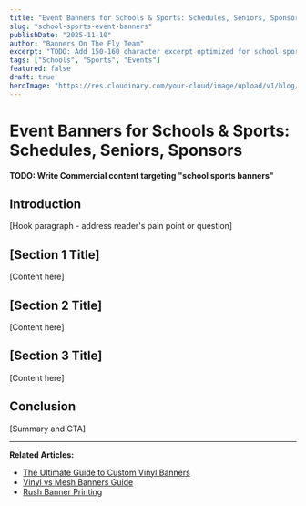 ```yaml
---
title: "Event Banners for Schools & Sports: Schedules, Seniors, Sponsors"
slug: "school-sports-event-banners"
publishDate: "2025-11-10"
author: "Banners On The Fly Team"
excerpt: "TODO: Add 150-160 character excerpt optimized for school sports banners"
tags: ["Schools", "Sports", "Events"]
featured: false
draft: true
heroImage: "https://res.cloudinary.com/your-cloud/image/upload/v1/blog/school-sports-event-banners.jpg"
---
```


# Event Banners for Schools & Sports: Schedules, Seniors, Sponsors

**TODO: Write Commercial content targeting "school sports banners"**

## Introduction

[Hook paragraph - address reader's pain point or question]

## [Section 1 Title]

[Content here]

## [Section 2 Title]

[Content here]

## [Section 3 Title]

[Content here]

## Conclusion

[Summary and CTA]

---

**Related Articles:**
- [The Ultimate Guide to Custom Vinyl Banners](/blog/custom-vinyl-banners-ultimate-guide)
- [Vinyl vs Mesh Banners Guide](/blog/vinyl-vs-mesh-banners-guide)
- [Rush Banner Printing](/blog/24-hour-rush-banner-printing)
